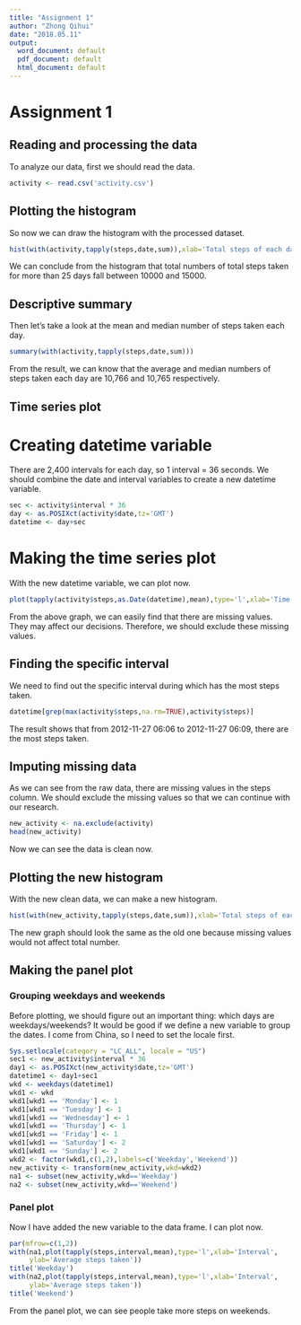 ---
title: "Assignment 1"
author: "Zhong Qihui"
date: "2018.05.11"
output:
  word_document: default
  pdf_document: default
  html_document: default
---

# Assignment 1

## Reading and processing the data

To analyze our data, first we should read the data.

```{r, echo=TRUE}
activity <- read.csv('activity.csv')
```


## Plotting the histogram

So now we can draw the histogram with the processed dataset.

```{r, echo=TRUE}
hist(with(activity,tapply(steps,date,sum)),xlab='Total steps of each day', main='Histogram of total number of steps taken each day')
```

We can conclude from the histogram that total numbers of total steps taken for more than 25 days fall between 10000 and 15000.

## Descriptive summary

Then let's take a look at the mean and median number of steps taken each day.

```{r, echo=TRUE}
summary(with(activity,tapply(steps,date,sum)))
```

From the result, we can know that the average and median numbers of steps taken each day are 10,766 and 10,765 respectively.    

## Time series plot

# Creating datetime variable

There are 2,400 intervals for each day, so 1 interval = 36 seconds. We should combine the date and interval variables to create a new datetime variable. 

```{r, echo=TRUE}
sec <- activity$interval * 36
day <- as.POSIXct(activity$date,tz='GMT')
datetime <- day+sec
```

# Making the time series plot

With the new datetime variable, we can plot now.

```{r, echo=TRUE}
plot(tapply(activity$steps,as.Date(datetime),mean),type='l',xlab='Time',ylab='Average steps taken')
```

From the above graph, we can easily find that there are missing values. They may affect our decisions. Therefore, we should exclude these missing values.

## Finding the specific interval

We need to find out the specific interval during which has the most steps taken.

```{r, echo=TRUE}
datetime[grep(max(activity$steps,na.rm=TRUE),activity$steps)]
```

The result shows that from 2012-11-27 06:06 to 2012-11-27 06:09, there are the most steps taken.

## Imputing missing data

As we can see from the raw data, there are missing values in the steps column. We should exclude the missing values so that we can continue with our research.

```{r, echo=TRUE}
new_activity <- na.exclude(activity)
head(new_activity)
```

Now we can see the data is clean now.

## Plotting the new histogram

With the new clean data, we can make a new histogram.

```{r, echo=TRUE}
hist(with(new_activity,tapply(steps,date,sum)),xlab='Total steps of each day', main='Histogram of total number of steps taken each day')
```

The new graph should look the same as the old one because missing values would not affect total number.

## Making the panel plot

### Grouping weekdays and weekends

Before plotting, we should figure out an important thing: which days are weekdays/weekends? It would be good if we define a new variable to group the dates. I come from China, so I need to set the locale first. 

```{r, echo=TRUE}
Sys.setlocale(category = "LC_ALL", locale = "US")
sec1 <- new_activity$interval * 36
day1 <- as.POSIXct(new_activity$date,tz='GMT')
datetime1 <- day1+sec1
wkd <- weekdays(datetime1)
wkd1 <- wkd
wkd1[wkd1 == 'Monday'] <- 1
wkd1[wkd1 == 'Tuesday'] <- 1
wkd1[wkd1 == 'Wednesday'] <- 1
wkd1[wkd1 == 'Thursday'] <- 1
wkd1[wkd1 == 'Friday'] <- 1
wkd1[wkd1 == 'Saturday'] <- 2
wkd1[wkd1 == 'Sunday'] <- 2
wkd2 <- factor(wkd1,c(1,2),labels=c('Weekday','Weekend'))
new_activity <- transform(new_activity,wkd=wkd2)
na1 <- subset(new_activity,wkd=='Weekday')
na2 <- subset(new_activity,wkd=='Weekend')
```

### Panel plot

Now I have added the new variable to the data frame. I can plot now.

```{r, echo=TRUE}
par(mfrow=c(1,2))
with(na1,plot(tapply(steps,interval,mean),type='l',xlab='Interval',
     ylab='Average steps taken'))
title('Weekday')
with(na2,plot(tapply(steps,interval,mean),type='l',xlab='Interval',
     ylab='Average steps taken'))
title('Weekend')
```

From the panel plot, we can see people take more steps on weekends.
